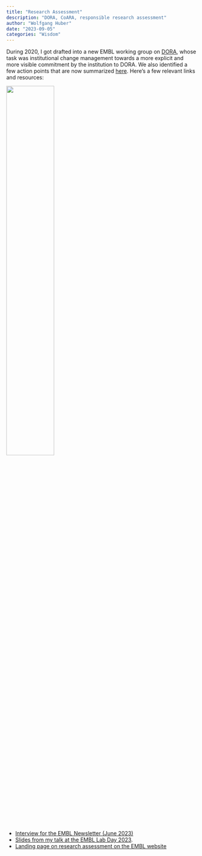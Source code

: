 ```yaml
---
title: "Research Assessment"
description: "DORA, CoARA, responsible research assessment"
author: "Wolfgang Huber"
date: "2023-09-05"
categories: "Wisdom"
---
```


::: {layout="[[60,40]]"}

During 2020, I got drafted into a new EMBL working group on [DORA](https://sfdora.org/), whose task was institutional change management towards a more explicit and more visible commitment by the institution to DORA. We also identified a few action points that are now summarized [here](https://www.embl.org/about/research-assessment/).
Here's a few relevant links and resources:

![](../photos/How-do-you-decide.jpg){width="50%"}

:::

- [Interview for the EMBL Newsletter (June 2023)](https://www.embl.org/news/lab-matters/research-assessment-reform-at-embl-an-interview-with-wolfgang-huber/)
- [Slides from my talk at the EMBL Lab Day 2023](https://docs.google.com/presentation/d/e/2PACX-1vRpWT5bmqfJ5u4T4Uov2UelSFTQh7qiF4G-AQk6EGjmMkk0aCty8DcKeLE_jo1iqlKxqex99HvpJGMH/pub?start=false&loop=false&delayms=3000#slide=id.g257b878f5f8_0_0).
- [Landing page on research assessment on the EMBL website](https://www.embl.org/about/research-assessment/)
